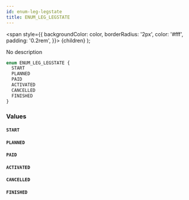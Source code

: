 ```yaml
---
id: enum-leg-legstate
title: ENUM_LEG_LEGSTATE
---
```


<span
style={{
      backgroundColor: color,
      borderRadius: '2px',
      color: '#fff',
      padding: '0.2rem',
    }}>
{children}
</span>
);

No description

```graphql
enum ENUM_LEG_LEGSTATE {
  START
  PLANNED
  PAID
  ACTIVATED
  CANCELLED
  FINISHED
}
```

### Values

#### `START`

#### `PLANNED`

#### `PAID`

#### `ACTIVATED`

#### `CANCELLED`

#### `FINISHED`
